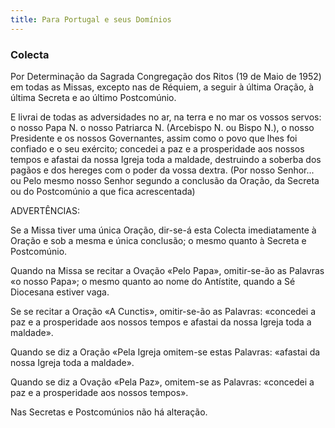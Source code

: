 ```yaml
---
title: Para Portugal e seus Domínios
---
```


### Colecta

<aside>
  Por Determinação da Sagrada Congregação dos Ritos (19 de Maio de 1952) em
  todas as Missas, excepto nas de Réquiem, a seguir à última Oração, à última
  Secreta e ao último Postcomúnio.
</aside>

E livrai de todas as adversidades no ar, na terra e no mar os vossos servos: o nosso Papa <span class="text-red-500">N.</span> o nosso Patriarca <span class="text-red-500">N.</span> (Arcebispo <span class="text-red-500">N.</span> ou Bispo <span class="text-red-500">N.</span>), o nosso Presidente e os nossos Governantes, assim como o povo que lhes foi confiado e o seu exército; concedei a paz e a prosperidade aos nossos tempos e afastai da nossa Igreja toda a maldade, destruindo a soberba dos pagãos e dos hereges com o poder da vossa dextra. (Por nosso Senhor... ou Pelo mesmo nosso Senhor segundo a conclusão da Oração, da Secreta ou do Postcomúnio a que fica acrescentada)

ADVERTÊNCIAS:

<aside>
Se a Missa tiver uma única Oração, dir-se-á esta Colecta imediatamente à Oração e sob a mesma e única conclusão; o mesmo quanto à Secreta e Postcomúnio.

Quando na Missa se recitar a Ovação «Pelo Papa», omitir-se-ão as Palavras «o nosso Papa»; o mesmo quanto ao nome do Antístite, quando a Sé Diocesana estiver vaga.

Se se recitar a Oração «A Cunctis», omitir-se-ão as Palavras: «concedei a paz e a prosperidade aos nossos tempos e afastai da nossa Igreja toda a maldade».

Quando se diz a Oração «Pela Igreja omitem-se estas Palavras: «afastai da nossa Igreja toda a maldade».

Quando se diz a Ovação «Pela Paz», omitem-se as Palavras: «concedei a paz e a prosperidade aos nossos tempos».

Nas Secretas e Postcomúnios não há alteração.

</aside>

